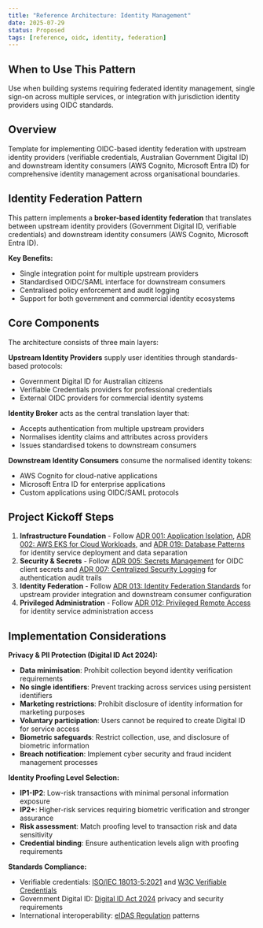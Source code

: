```yaml
---
title: "Reference Architecture: Identity Management"
date: 2025-07-29
status: Proposed
tags: [reference, oidc, identity, federation]
---
```


## When to Use This Pattern

Use when building systems requiring federated identity management, single sign-on across multiple services, or integration with jurisdiction identity providers using OIDC standards.

## Overview

Template for implementing OIDC-based identity federation with upstream identity providers (verifiable credentials, Australian Government Digital ID) and downstream identity consumers (AWS Cognito, Microsoft Entra ID) for comprehensive identity management across organisational boundaries.

## Identity Federation Pattern

This pattern implements a **broker-based identity federation** that translates between upstream identity providers (Government Digital ID, verifiable credentials) and downstream identity consumers (AWS Cognito, Microsoft Entra ID).

**Key Benefits:**

- Single integration point for multiple upstream providers
- Standardised OIDC/SAML interface for downstream consumers  
- Centralised policy enforcement and audit logging
- Support for both government and commercial identity ecosystems

## Core Components

The architecture consists of three main layers:

**Upstream Identity Providers** supply user identities through standards-based protocols:

- Government Digital ID for Australian citizens
- Verifiable Credentials providers for professional credentials
- External OIDC providers for commercial identity systems

**Identity Broker** acts as the central translation layer that:

- Accepts authentication from multiple upstream providers
- Normalises identity claims and attributes across providers  
- Issues standardised tokens to downstream consumers

**Downstream Identity Consumers** consume the normalised identity tokens:

- AWS Cognito for cloud-native applications
- Microsoft Entra ID for enterprise applications
- Custom applications using OIDC/SAML protocols

## Project Kickoff Steps

1. **Infrastructure Foundation** - Follow [ADR 001: Application Isolation](../security/001-isolation.qmd), [ADR 002: AWS EKS for Cloud Workloads](../operations/002-workloads.qmd), and [ADR 019: Database Patterns](../operations/019-database-patterns.qmd) for identity service deployment and data separation
2. **Security & Secrets** - Follow [ADR 005: Secrets Management](../security/005-secrets-management.qmd) for OIDC client secrets and [ADR 007: Centralized Security Logging](../operations/007-logging.qmd) for authentication audit trails
3. **Identity Federation** - Follow [ADR 013: Identity Federation Standards](../security/013-identity-federation.qmd) for upstream provider integration and downstream consumer configuration
4. **Privileged Administration** - Follow [ADR 012: Privileged Remote Access](../security/012-privileged-remote-access.qmd) for identity service administration access

## Implementation Considerations

**Privacy & PII Protection (Digital ID Act 2024):**

- **Data minimisation**: Prohibit collection beyond identity verification requirements
- **No single identifiers**: Prevent tracking across services using persistent identifiers
- **Marketing restrictions**: Prohibit disclosure of identity information for marketing purposes
- **Voluntary participation**: Users cannot be required to create Digital ID for service access
- **Biometric safeguards**: Restrict collection, use, and disclosure of biometric information
- **Breach notification**: Implement cyber security and fraud incident management processes

**Identity Proofing Level Selection:**

- **IP1-IP2**: Low-risk transactions with minimal personal information exposure
- **IP2+**: Higher-risk services requiring biometric verification and stronger assurance
- **Risk assessment**: Match proofing level to transaction risk and data sensitivity
- **Credential binding**: Ensure authentication levels align with proofing requirements

**Standards Compliance:**

- Verifiable credentials: [ISO/IEC 18013-5:2021](https://www.iso.org/standard/69084.html) and [W3C Verifiable Credentials](https://www.w3.org/TR/vc-data-model/)
- Government Digital ID: [Digital ID Act 2024](https://www.digitalidsystem.gov.au/what-is-digital-id/digital-id-act-2024) privacy and security requirements
- International interoperability: [eIDAS Regulation](https://digital-strategy.ec.europa.eu/en/policies/eidas-regulation) patterns
